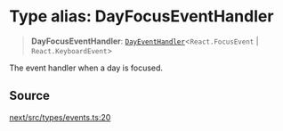 # Type alias: DayFocusEventHandler

> **DayFocusEventHandler**: [`DayEventHandler`](/api/next/type-aliases/DayEventHandler.mdx)\<`React.FocusEvent` \| `React.KeyboardEvent`\>

The event handler when a day is focused.

## Source

[next/src/types/events.ts:20](https://github.com/gpbl/react-day-picker/blob/56bfb649e/next/src/types/events.ts#L20)
